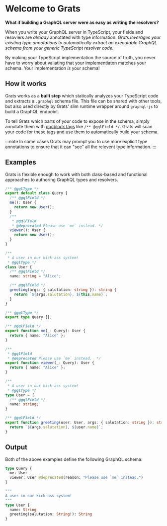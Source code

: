 # Welcome to Grats


**What if building a GraphQL server were as easy as writing the resolvers?**

When you write your GraphQL server in TypeScript, your fields and resovlers
are _already_ annotated with type information. _Grats leverages your existing
type annotations to automatically extract an executable GraphQL schema from your
generic TypeScript resolver code._

By making your TypeScript implementation the source of truth, you never have to
worry about valiating that your implementiaton matches your schema. Your
implementation _is_ your schema!

## How it works

Grats works as a **built step** which statically analyzes your TypeScript code and
extracts a `.graphql` schema file. This file can be shared with other tools, but
also used directly by Grats' slim runtime wrapper around `graphql-js` to build a
GraphQL endpoint.

To tell Grats which parts of your code to expose in the schema, simply annotate
them with [docblock tags](../04-dockblock-tags/index.md) like `/** @gqlField
*/`. Grats will scan your code for these tags and use them to automatically
build your schema.

:::note
In some cases Grats may prompt you to use more explicit type annotations to
ensure that it can "see" all the relevent type information.
:::

## Examples

Grats is flexible enough to work with both class-based and functional
approaches to authoring GraphQL types and resolvers.

<Tabs>
  <TabItem value="oop" label="Classes" default>

```ts
/** @gqlType */
export default class Query {
  /** @gqlField */
  me(): User {
    return new User();
  }
  /**
   * @gqlField
   * @deprecated Please use `me` instead. */
  viewer(): User {
    return new User();
  }
}

/**
 * A user in our kick-ass system!
 * @gqlType */
class User {
  /** @gqlField */
  name: string = "Alice";

  /** @gqlField */
  greeting(args: { salutation: string }): string {
    return `${args.salutation}, ${this.name}`;
  }
}
```

  </TabItem>
  <TabItem value="fp" label="Functional">

```ts
/** @gqlType */
export type Query {};

/** @gqlField */
export function me(_: Query): User {
  return { name: "Alice" };
}

/**
 * @gqlField
 * @deprecated Please use `me` instead.  */
export function viewer(_: Query): User {
  return { name: "Alice" };
}

/**
 * A user in our kick-ass system!
 * @gqlType */
type User = {
  /** @gqlField */
  name: string;
}

/** @gqlField */
export function greeting(user: User, args: { salutation: string }): string {
  return `${args.salutation}, ${user.name}`;
}
```

  </TabItem>
</Tabs>

## Output

Both of the above examples define the following GraphQL schema:

```graphql
type Query {
  me: User
  viewer: User @deprecated(reason: "Please use `me` instead.")
}

"""
A user in our kick-ass system!
"""
type User {
  name: String
  greeting(salutation: String!): String
}
```
